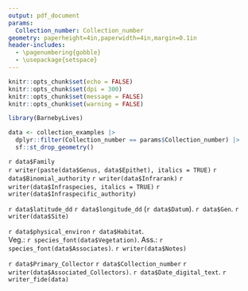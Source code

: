 ```yaml
---
output: pdf_document
params:
  Collection_number: Collection_number
geometry: paperheight=4in,paperwidth=4in,margin=0.1in
header-includes:
  - \pagenumbering{gobble}
  - \usepackage{setspace}
---
```


```r
knitr::opts_chunk$set(echo = FALSE)
knitr::opts_chunk$set(dpi = 300) 
knitr::opts_chunk$set(message = FALSE)
knitr::opts_chunk$set(warning = FALSE)
```

```r
library(BarnebyLives)
```

```r
data <- collection_examples |>
  dplyr::filter(Collection_number == params$Collection_number) |>  
  sf::st_drop_geometry()
```

\begin{center}
\textbf{\LARGE Seeds of Success}
\end{center}
\begingroup
\large
`r data$Family`  
`r writer(paste(data$Genus, data$Epithet), italics = TRUE)` `r data$Binomial_authority` `r writer(data$Infrarank)` `r writer(data$Infraspecies, italics = TRUE)` `r writer(data$Infraspecific_authority)`   
\endgroup

\vspace*{\fill}
\begingroup
\normalsize
`r data$latitude_dd` `r data$longitude_dd` (`r data$Datum`). `r data$Gen`. `r writer(data$Site)`   

`r data$physical_environ` `r data$Habitat`.   
\small Veg.: `r species_font(data$Vegetation)`. Ass.: `r species_font(data$Associates)`.
`r writer(data$Notes)`  
\endgroup
\begingroup
\begin{spacing}{0.1}
{\scriptsize `r data$Directions_BL`}
\end{spacing}
\endgroup
 
\vspace*{\fill}
\begingroup
`r data$Primary_Collector` `r data$Collection_number` `r writer(data$Associated_Collectors)`.
`r data$Date_digital_text`. `r writer_fide(data)`
\endgroup

\begin{center}
{\footnotesize Collected under the auspices of the Bureau of Land Management}
\end{center}
